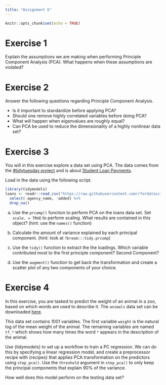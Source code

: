 ```yaml
---
title: "Assignment 6"
---
```


```r
knitr::opts_chunk$set(echo = TRUE)
```

# Exercise 1

Explain the assumptions we are making when performing Principle Component Analysis (PCA). What happens when these assumptions are violated?

# Exercise 2

Answer the following questions regarding Principle Component Analysis.

- Is it important to standardize before applying PCA?
- Should one remove highly correlated variables before doing PCA?
- What will happen when eigenvalues are roughly equal?
- Can PCA be used to reduce the dimensionality of a highly nonlinear data set?

# Exercise 3

You will in this exercise explore a data set using PCA. The data comes from the [#tidytuesday project](https://github.com/rfordatascience/tidytuesday) and is about [Student Loan Payments](https://github.com/rfordatascience/tidytuesday/tree/master/data/2019/2019-11-26).

Load in the data using the following script.

```r
library(tidymodels)
loans <- readr::read_csv("https://raw.githubusercontent.com/rfordatascience/tidytuesday/master/data/2019/2019-11-26/loans.csv") %>%
  select(-agency_name, -added) %>%
  drop_na()
```

a.  Use the `prcomp()` function to perform PCA on the loans data set. Set `scale. = TRUE` to perform scaling. What results are contained in this object? (hint: use the `names()` function)

b. Calculate the amount of variance explained by each principal component. (hint: look at `?broom:::tidy.prcomp`)

c. Use the `tidy()` function to extract the the loadings. Which variable contributed most to the first principle component? Second Component?

d. Use the `augment()` function to get back the transformation and create a scatter plot of any two components of your choice.

# Exercise 4

In this exercise, you are tasked to predict the weight of an animal in a zoo, based on which words are used to describe it. The `animals` data set can be downloaded [here](data/animals.csv).

This data set contains 1001 variables. The first variable `weight` is the natural log of the mean weight of the animal. The remaining variables are named `tf_*` which shows how many times the word `*` appears in the description of the animal.

Use {tidymodels} to set up a workflow to train a PC regression. We can do this by specifying a linear regression model, and create a preprocessor recipe with {recipes} that applies PCA transformation on the predictors using `step_pca()`. Use the `threshold` argument in `step_pca()` to only keep the principal components that explain 90% of the variance.

How well does this model perform on the testing data set?
